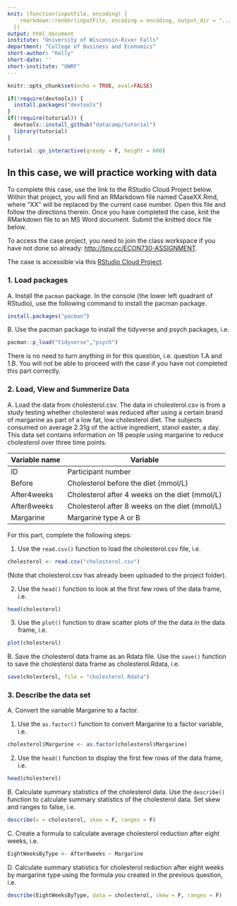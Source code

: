 ```yaml
---
knit: (function(inputFile, encoding) {
    rmarkdown::render(inputFile, encoding = encoding, output_dir = "../docs/")
  })
output: html_document
institute: "University of Wisconsin-River Falls"
department: "College of Business and Economics"
short-author: "Kelly"
short-date: ''
short-institute: "UWRF"
---
```


```r
knitr::opts_chunk$set(echo = TRUE, eval=FALSE)

if(!require(devtools)) {
  install.packages("devtools")
}
if(!require(tutorial)) {
  devtools::install_github("datacamp/tutorial")
  library(tutorial)
}

tutorial::go_interactive(greedy = F, height = 600)
```


## In this case, we will practice working with data

To complete this case, use the link to the RStudio Cloud Project below. Within that project, you will find an RMarkdown file named CaseXX.Rmd, where "XX" will be replaced by the current case number. Open this file and follow the directions therein. Once you have completed the case, knit the RMarkdown file to an MS Word document. Submit the knitted docx file below. 

To access the case project, you need to join the class workspace if you have not done so already: [http://tiny.cc/ECON730-ASSIGNMENT](http://tiny.cc/ECON730-ASSIGNMENT){target=_blank}.

The case is accessible via this [RStudio Cloud Project](https://posit.cloud/spaces/404391/content/6370458){target=_blank}.

### 1. Load packages

A. Install the `pacman` package. In the console (the lower left quadrant of RStudio), use the following command to install the pacman package.

```r
install.packages("pacman")
```


B. Use the pacman package to install the tidyverse and psych packages, i.e.

```r
pacman::p_load("tidyverse","psych")
```

There is no need to turn anything in for this question, i.e. question 1.A and 1.B. You will not be able to proceed with the case if you have not completed this part correctly.


### 2. Load, View and Summerize Data

A. Load the data from cholesterol.csv. The data in cholesterol.csv is from a study testing whether cholesterol was reduced after using a certain brand of margarine as part of a low fat, low cholesterol diet. The subjects consumed on average 2.31g of the active ingredient, stanol easter, a day. This data set contains information on 18 people using margarine to reduce cholesterol over three time points.

| **Variable name** | **Variable**                                   |
|-------------------|------------------------------------------------|
| ID                | Participant number                             |
| Before            | Cholesterol before the diet (mmol/L)           |
| After4weeks       | Cholesterol after 4 weeks on the diet (mmol/L) |
| After8weeks       | Cholesterol after 8 weeks on the diet (mmol/L) |
| Margarine         | Margarine type A or B                          |

For this part, complete the following steps:

1. Use the `read.csv()` function to load the cholesterol.csv file, i.e. 

```r
cholesterol <- read.csv("cholesterol.csv")
```

(Note that cholesterol.csv has already been uploaded to the project folder).

2. Use the `head()` function to look at the first few rows of the data frame, i.e.

```r
head(cholesterol)
```

3. Use the `plot()` function to draw scatter plots of the the data in the data frame, i.e.

```r
plot(cholesterol)
```

B. Save the cholesterol data frame as an Rdata file. Use the `save()` function to save the cholesterol data frame as cholesterol.Rdata, i.e.

```r
save(cholesterol, file = "cholesterol.Rdata")
```

### 3. Describe the data set

A. Convert the variable Margarine to a factor.

1. Use the `as.factor()` function to convert Margarine to a factor variable, i.e.

```r
cholesterol$Margarine <- as.factor(cholesterol$Margarine)
```

2. Use the `head()` function to display the first few rows of the data frame, i.e. 

```r
head(cholesterol)
```



B. Calculate summary statistics of the cholesterol data. Use the `describe()` function to calculate summary statistics of the cholesterol data. Set skew and ranges to false, i.e.

```r
describe(x = cholesterol, skew = F, ranges = F)
```


C. Create a formula to calculate average cholesterol reduction after eight weeks, i.e.

```r
EightWeeksByType <- After8weeks ~ Margarine
```

D. Calculate summary statistics for cholesterol reduction after eight weeks by margarine type using the formula you created in the previous question, i.e.

```r
describe(EightWeeksByType, data = cholesterol, skew = F, ranges = F)
```

